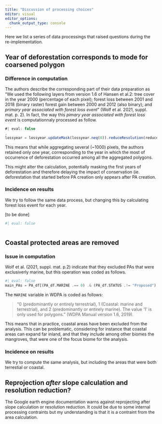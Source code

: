 ```yaml
---
title: "Discussion of processing choices"
editor: visual
editor_options: 
  chunk_output_type: console
---
```


Here we list a series of data processings that raised questions during the re-implementation.

## Year of deforestation corresponds to mode for coarsened polygon

### Difference in computation

The authors describe the corresponding part of their data preparation as "We used the following layers from version 1.6 of Hansen et al.2: tree cover in the year 2000 (percentage of each pixel); forest loss between 2001 and 2018 (binary raster) forest gain between 2000 and 2012 (also binary); and *primary year associated with forest loss event*" (Wolf et al. 2021, suppl. mat. p. 2). In fact, the way this *pimary year associated with forest loss event* is computationnaly processed as follow.

```javascript
#| eval: false
,
lossyear = lossyear.updateMask(lossyear.neq(0)).reduceResolution(reducer=ee.Reducer.mode(maxRaw=20), bestEffort=True)
```

This means that while aggregating several (\~1000) pixels, the authors retained only one year, corresponding to the year in which the most of occurrence of deforestation occurred among all the aggregated polygons.

This might alter the calculation, potentially masking the first years of deforestation and therefore delaying the impact of conservation (ie. deforestation that started before PA creation only appears after PA creation.

### Incidence on results

We try to follow the same data process, but changing this by calculating forest loss event for each year.

\[to be done\]

```r
#| eval: false



```

## Coastal protected areas are removed

### Issue in computation

Wolf et al. (2021, suppl. mat. p.2) indicate that they excluded PAs that were exclusiverly marine, but this operation was coded as follows.

```julia
#| eval: false
main_PAs = PA_df[(PA_df.MARINE .== 0) .& (PA_df.STATUS .!= "Proposed") .& (PA_df.GIS_AREA .>= 1),:]
```

The `MARINE` variable in WDPA is coded as follows:

> "0 (predominantly or entirely terrestrial), 1 (Coastal: marine and terrestrial), and 2 (predominantly or entirely marine). The value '1' is only used for polygons." (WDPA Manual version 1.6, 2019).

This means that in practice, coastal areas have been excluded from the analysis. This can be problematic, considering for instance that coastal areas can expand far inland, and that they include among other biomes the mangroves, that were one of the focus biome for the analysis.

### Incidence on results

We try to compute the same analysis, but including the areas that were both terrestial or coastal.

## Reprojection *after* slope calculation and resolution reduction?

The Google earth engine documentation warns against reprojecting after slope calculation or resolution reduction. It could be due to some internal processing contraints but my understanding is that it is a contraint from the area calculation.
